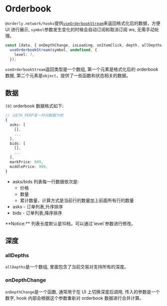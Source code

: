 
# Orderbook

`@orderly.network/hooks`提供[`useOrderbookStream`](/apis/modules/__orderly_network___hooks/useOrderbookStream)来返回格式化后的数据，方便 UI 进行展示, `symbol`参数发生变化的时候会自动订阅和取消订阅 ws, 无需手动处理。

```typescript
const [data, { onDepthChange, isLoading, onItemClick, depth, allDepths }] =
  useOrderbookStream(symbol, undefined, {
    level: 7,
  });
```

`useOrderbookStream`返回类型是一个数组, 第一个元素是格式化后的 orderbook 数据, 第二个元素是`object`，提供了一些函数和状态相关的数据。

## 数据

`[0]` orderbook 数据格式如下:

```typescript
// 以ETH_PERP某一时间数据为例
{
  asks: [
    [],
    ...
  ],
  bids: [
    [],
    ...
  ],
  markPrice: 999,
  middlePrice: 999,
}
```

- asks/bids 列表每一行数据依次是:
  - 价格
  - 数量
  - 累计数量，计算方式是当前行的数量加上前面所有行的数量
- asks - 订单列表,升序排序
- bids - 订单列表,降序排序

<Callout type="info">
  **Notice:** 列表长度默认是10档，可以通过`level`参数进行修改。
</Callout>

## 深度

### allDepths

`allDepths`是一个数组, 里面包含了当前交易对支持所有的深度。

### onDepthChange

`onDepthChange`是一个函数, 通常用于在 UI 上切换深度后调用, 传入的参数是一个数字, hook 内部会根据这个参数重新对 orderbook 数据进行合并计算。

<CodeLive code={orderbookRow} height={460} />
